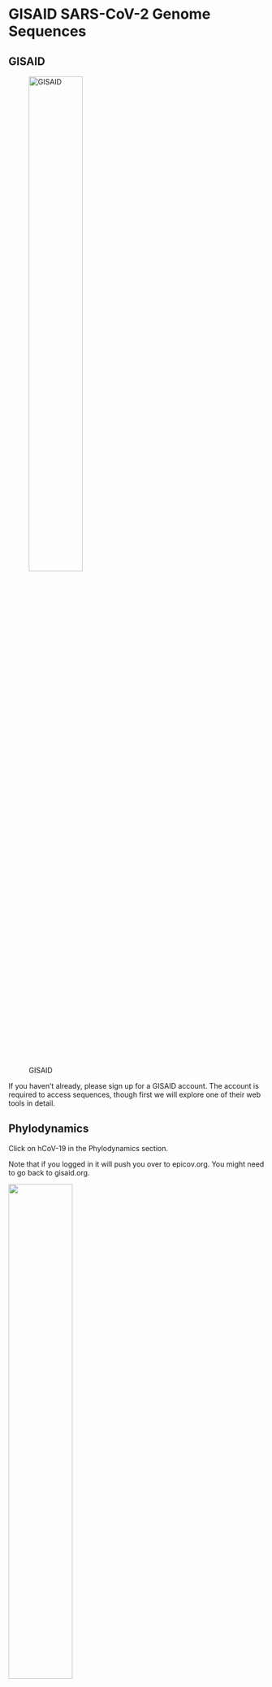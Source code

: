 <!-- The lineage frequencies have already been done through covariants.org so we won't do them here. -->

<!-- Add in some possible answers for the Denmark trees. -->

<!-- Split apart the epi_set photos -->

<!-- Add epi_set acknowledgement for dns -->

# GISAID SARS-CoV-2 Genome Sequences

## GISAID

![GISAID](./Figures/gisaid.png){width=50%}

If you haven't already, please sign up for a GISAID account. The account is required to access sequences, though first we will explore one of their web tools in detail.

## Phylodynamics
Click on hCoV-19 in the Phylodynamics section.

Note that if you logged in it will push you over to epicov.org. You might need to go back to gisaid.org.

![](./Figures/Phylodynamics.png){width=50%}

Follow along with one or more of your 3 countries (and get screenshots marked with today's dates into your slides). If none of your 3 countries are availble, choose another country to follow along with for now. I'll be using Denmark (Norway and Sweden are not available).


We can create a transmission map color-coded by time.


![](./Figures/DenmarkTransmission.png){width=50%}

What do you learn from the Denmark graph?

<details>
  <summary>Click for Possible Answer</summary>
  ```
  Many of the earliest transmissions came from a region at the borders of Austria, Hungary, and Slovakia.
  
  Later on, there is a lot of transmission within the country and some also a lot of transmission routes between Denmark and the Netherlands.
  
  Note that the transmission data might be affected by which countries have the most data available.
  ```
</details>
\


We can look at a tree (scroll down) of the different named variants either by time or by divergence. For the divergence, I also added amino acid changes. We talk about subvariants of omicron but notice that there is a lot of genetic variation within each variant. Even two different genomes that are both from the same subvariants of omicron may not be identical, though they will both have the variants that define that subvariant.


![Time](./Figures/DenmarkRectangularTime.png){width=70%}

\

![Divergence](./Figures/DenmarkRectangularDivergence.png){width=70%}

\
What insights can you draw from each of the Denmark graphs and by comparing them together?

<details>
  <summary>Click for Possible Answer</summary>
  ```
  
  You can see a clear progresion from alpha to delta to omicron in the time graph.

  Omicron continues to change over time.
  
  There is some level of overlap between the strains in terms of their divergence from the original strain. There is not as clean of a difference between the strains in the divergence graph as there is in the time graph.
  
  Omicron is diverse in both graphs. In the divergence graph it looks like there are three different subvariants for omicron each with a jump in its divergence level.
  ```
</details>

\
What insights can you add from your country's or countries' graphs?

\

Now change the tree to linear instead of rectangular and color code by variant. Use divergence.

![](./Figures/DenmarkLinear.png){width=70%}

What can you tell about the difference in divergence rates of omicron vs the other variants from the Denmark graph?


<details>
  <summary>Click for Possible Answer</summary>
  ```
  Omicron seems to diverge more rapidly as it is mainly above the average line while the other variants are mostly below it.
  ```
</details>


Do your country's/countries' graphs tell the same story?


Now, explore other parameters with your country/countries.

What did you find that was interesting that you could share with the group?


Now, let's look at radial trees plotted by time and color-coded by variant and also by PANGO lineage.

![Variant](./Figures/DenmarkRadialTime.png){width=70%}

![PANGO Lineage](./Figures/DenmarkRadialTimePango.png){width=70%}
What do you notice about the 2 trees? Is there anything interesting that you can share with the group in your countr/contries tree?


## Genome sequences

Let's grab some sequences from our countries. I'll work through my countries but you can follow along with yours.

A few of my countries had hardly any genome sequences from NCBI.

>Country.  Sequences\
>Denmark   14\
>Norway     5\
>Sweden   616\

Click on "Search".

![](./Figures/search.png){width=50%}

Check the complete box to limit your search to complete genomes. Type your country into the "Location" field and choose the appropriate text that pops up. Or choose the region of your country and click through to your country (ie. Europe, then Denmark).


![](./Figures/DenmarkSearch.png){width=70%}

How many did complete genome sequences did you find (see bottom left)?

Repeat for your 3 countries. Make sure you record this in your slides, including the date. This is a huge increase for Denmark from 14 in NCBI to 635,933 in GISAID!

>Complete genome sequences (GISAID)
>Denmark 635,933
>Accessed 6/28/23

GISAID limits us to downloading sequences 10,000 at a time. Let's zoom in on a smaller dataset.

In the same search, in the "Variant" field, choose XBB.1.16. This is the Arcturus subvariant.

![](./Figures/gisaidSearch.png){width=70%}
I got 46 for Denmark. Before we download these, we need to generate an EPI_SET. GISAID requires you to cite all the people who contributed to any of the sequences that you are using in an analysis. So, any oral or poster presentation, or any manscript needs to acknowledge everyone who contributed genome sequences. This used to be a huge pain to gather all the information into a gigantic list. Now, they have made it easy EPI_SETs, which gather the info for you and publish it to a DOI (a permanent Digital Object Identifier) that you can put on your publication to fulfill the acknowledgement requirements.

Select all sequences by clicking the checkbox near "Virus Name". Then, simply click on the "EPI_SET" button on the bottom right. Then click "Generate".

![](./Figures/episet.png){width=70%}

It will email you the EPI_set, with a link to the DOI and an attached supplemental table with text you can use in your publication.


![](./Figures/SuppTable.png){width=70%}

The DOI link will take you to a page that looks like the picture below. Hovering over each EPI number will pop up information about it (I'm hovering over the second to last number in the picture below).

![](./Figures/AckDen.png){width=70%}

Note that it also included the Wuhan reference.

![](./Figures/AckWuhan.png){width=70%}

Now click on "Download" to download the sequences.

![](./Figures/download.png){width=70%}

Change the name of the file to something that identifies the country the sequences came from and the fact that we limitted it to the Arcturus subvariant.

Repeat for your other 2 countries.


## Upload sequences

Upload the sequences to the server.

1. Copy your sequence files to the server.
2. Log onto the server (if you aren't alread logged on).
3. Create a new screen or reenter a previous screen.
4. Create a directory in your home directory called "gisaid_genomes".
5. Move your sequence files into the gisaid_genomes directory.
6. Navigate into the gisaid_genomes directory.
7. Combine the Arcturus sequences from your 3 countries into a single fasta file.

<details>
  <summary>Click for Answers</summary>
  ```
  Adjust the commands below to reflect the filenames for your 3 countries and replace "jm" with your username.
  
1. scp -P 44111 *arcturus*fasta "jm@gateway.training.ncgr.org:/home/jm/"
2. ssh -p 44111 jm@gateway.training.ncgr.org
3. screen -S gisaid_genomes
4. mkdir ~/gisaid_genomes
5. mv *arcturus*fasta gisaid_genomes
6. cd gisaid_genomes
7. cat *arcturus*fasta > dns.arcturus.fasta
  
  ```
</details>
\

You should now have 4 fasta files in your tree directory: an arcturus fasta file for each of your 3 countries and the merged fasta file that has all 3 countries. Do an "ls" to doublecheck.

Count the number of sequences in all of your fasta files.

<details>
  <summary>Click for Answers</summary>
  ```
grep -c '>' *fasta

  denmark_arcturus_gisaid_hcov-19_2023_06_27.fasta:46
  dns.arcturus.fasta:475
  norway_arcturus_gisaid_hcov-19_2023_06_27.fasta:34
  sweden_arcturus_gisaid_hcov-19_2023_06_27.fasta:395

  ```
</details>
\

Note: The large number of sequences in Sweden (395) compared to Denmark (46) and Norway (34) may represent more arcturus in Sweden but it might also represent sequencing of a greater fraction of COVID-19 patients in Sweden (a possibility I haven't looked into).

Now go back to GISAID and download another dataset from your 3 countries that you think might be useful in the story that you are putting together. You might limit it to a particular region of one of your countries or a particular time in the pandemic or a particular variant or amino acid change.
